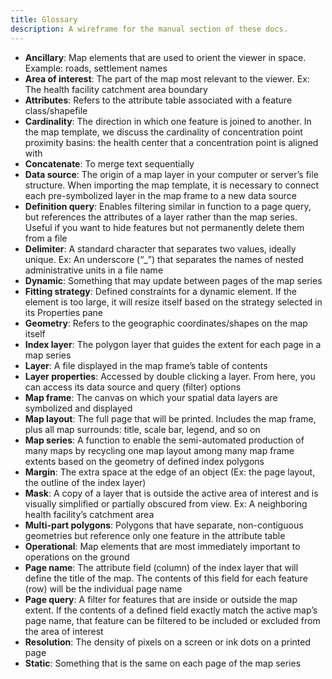 ```yaml
---
title: Glossary
description: A wireframe for the manual section of these docs.
---
```


- **Ancillary**: Map elements that are used to orient the viewer in space. Example: roads, settlement names
- **Area of interest**: The part of the map most relevant to the viewer. Ex: The health facility catchment area boundary
- **Attributes**: Refers to the attribute table associated with a feature class/shapefile
- **Cardinality**: The direction in which one feature is joined to another. In the map template, we discuss the cardinality of concentration point proximity basins: the health center that a concentration point is aligned with
- **Concatenate**: To merge text sequentially 
- **Data source**: The origin of a map layer in your computer or server’s file structure. When importing the map template, it is necessary to connect each pre-symbolized layer in the map frame to a new data source 
- **Definition query**: Enables filtering similar in function to a page query, but references the attributes of a layer rather than the map series. Useful if you want to hide features but not permanently delete them from a file
- **Delimiter**: A standard character that separates two values, ideally unique. Ex: An underscore (“_”) that separates the names of nested administrative units in a file name
- **Dynamic**: Something that may update between pages of the map series
- **Fitting strategy**: Defined constraints for a dynamic element. If the element is too large, it will resize itself based on the strategy selected in its Properties pane
- **Geometry**: Refers to the geographic coordinates/shapes on the map itself
- **Index layer**: The polygon layer that guides the extent for each page in a map series
- **Layer**: A file displayed in the map frame’s table of contents
- **Layer properties**: Accessed by double clicking a layer. From here, you can access its data source and query (filter) options
- **Map frame**: The canvas on which your spatial data layers are symbolized and  displayed
- **Map layout**: The full page that will be printed. Includes the map frame, plus all map surrounds: title, scale bar, legend, and so on
- **Map series**: A function to enable the semi-automated production of many maps by recycling one map layout among many map frame extents based on the geometry of defined index polygons
- **Margin**: The extra space at the edge of an object (Ex: the page layout, the outline of the index layer)
- **Mask**: A copy of a layer that is outside the active area of interest and is visually simplified or partially obscured from view. Ex: A neighboring health facility’s catchment area
- **Multi-part polygons**: Polygons that have separate, non-contiguous geometries but reference only one feature in the attribute table
- **Operational**: Map elements that are most immediately important to operations on the ground
- **Page name**: The attribute field (column) of the index layer that will define the title of the map. The contents of this field for each feature (row) will be the individual page name
- **Page query**: A filter for features that are inside or outside the map extent. If the contents of a defined field exactly match the active map’s page name, that feature can be filtered to be included or excluded from the area of interest
- **Resolution**: The density of pixels on a screen or ink dots on a printed page
- **Static**: Something that is the same on each page of the map series